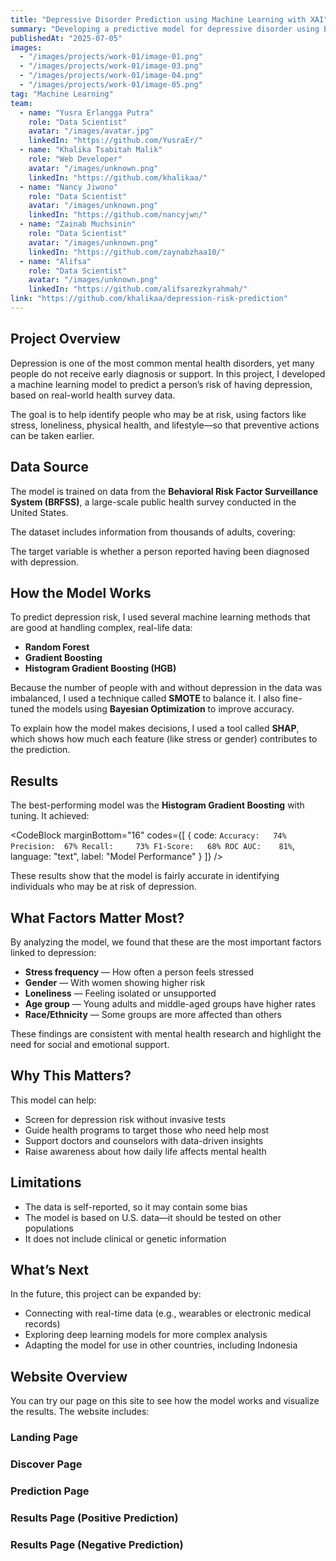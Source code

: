 ---
title: "Depressive Disorder Prediction using Machine Learning with XAI"
summary: "Developing a predictive model for depressive disorder using BRFSS data, ensemble classifiers, SMOTE, and SHAP analysis."
publishedAt: "2025-07-05"
images:
  - "/images/projects/work-01/image-01.png"
  - "/images/projects/work-01/image-03.png"
  - "/images/projects/work-01/image-04.png"
  - "/images/projects/work-01/image-05.png"
tag: "Machine Learning"
team:
  - name: "Yusra Erlangga Putra"
    role: "Data Scientist"
    avatar: "/images/avatar.jpg"
    linkedIn: "https://github.com/YusraEr/"
  - name: "Khalika Tsabitah Malik"
    role: "Web Developer"
    avatar: "/images/unknown.png"
    linkedIn: "https://github.com/khalikaa/"
  - name: "Nancy Jiwono"
    role: "Data Scientist"
    avatar: "/images/unknown.png"
    linkedIn: "https://github.com/nancyjwn/"
  - name: "Zainab Muchsinin"
    role: "Data Scientist"
    avatar: "/images/unknown.png"
    linkedIn: "https://github.com/zaynabzhaa10/"
  - name: "Alifsa"
    role: "Data Scientist"
    avatar: "/images/unknown.png"
    linkedIn: "https://github.com/alifsarezkyrahmah/"
link: "https://github.com/khalikaa/depression-risk-prediction"
---


## Project Overview

Depression is one of the most common mental health disorders, yet many people do not receive early diagnosis or support. In this project, I developed a machine learning model to predict a person’s risk of having depression, based on real-world health survey data.

The goal is to help identify people who may be at risk, using factors like stress, loneliness, physical health, and lifestyle—so that preventive actions can be taken earlier.

## Data Source

The model is trained on data from the **Behavioral Risk Factor Surveillance System (BRFSS)**, a large-scale public health survey conducted in the United States.

The dataset includes information from thousands of adults, covering:

<Table 
  data={{
    headers: [
      { content: "Category", key: "category", sortable: true },
      { content: "Examples", key: "examples" }
    ],
    rows: [
      ["Demographics", "Age, Gender, Race, Education, Income"],
      ["Health", "Diabetes, Asthma, Arthritis, BMI"],
      ["Lifestyle", "Physical activity, Smoking, Alcohol use"],
      ["Social factors", "Stress, Loneliness, Emotional support, Life satisfaction"]
    ]
  }}
/>
The target variable is whether a person reported having been diagnosed with depression.

## How the Model Works

To predict depression risk, I used several machine learning methods that are good at handling complex, real-life data:

- **Random Forest**
- **Gradient Boosting**
- **Histogram Gradient Boosting (HGB)**

Because the number of people with and without depression in the data was imbalanced, I used a technique called **SMOTE** to balance it. I also fine-tuned the models using **Bayesian Optimization** to improve accuracy.

To explain how the model makes decisions, I used a tool called **SHAP**, which shows how much each feature (like stress or gender) contributes to the prediction.

## Results

The best-performing model was the **Histogram Gradient Boosting** with tuning. It achieved:

<CodeBlock
    marginBottom="16"
    codes={[
  {
    code:
`Accuracy:   74%
Precision:  67%
Recall:     73%
F1-Score:   68%
ROC AUC:    81%`,
    language: "text",
    label: "Model Performance"
  }
]} />

These results show that the model is fairly accurate in identifying individuals who may be at risk of depression.

## What Factors Matter Most?

By analyzing the model, we found that these are the most important factors linked to depression:

- **Stress frequency** — How often a person feels stressed  
- **Gender** — With women showing higher risk  
- **Loneliness** — Feeling isolated or unsupported  
- **Age group** — Young adults and middle-aged groups have higher rates  
- **Race/Ethnicity** — Some groups are more affected than others  

These findings are consistent with mental health research and highlight the need for social and emotional support.

## Why This Matters?

This model can help:

- Screen for depression risk without invasive tests  
- Guide health programs to target those who need help most  
- Support doctors and counselors with data-driven insights  
- Raise awareness about how daily life affects mental health  

## Limitations

- The data is self-reported, so it may contain some bias  
- The model is based on U.S. data—it should be tested on other populations  
- It does not include clinical or genetic information  

## What’s Next

In the future, this project can be expanded by:

- Connecting with real-time data (e.g., wearables or electronic medical records)  
- Exploring deep learning models for more complex analysis  
- Adapting the model for use in other countries, including Indonesia  


## Website Overview

You can try our page
<SmartLink href="https://github.com/khalikaa/depression-risk-prediction">on this site</SmartLink>
to see how the model works and visualize the results. The website includes:

### Landing Page

<Media
  src="/images/projects/work-01/image-01.png"
  sizes="640px"
  alt="Example image"
  aspectRatio="3/4"
  radius="l"
/>

### Discover Page

<Media
  src="/images/projects/work-01/image-02.png"
  sizes="640px"
  alt="Example image"
  aspectRatio="3/4"
  radius="l"
/>

### Prediction Page

<Media
  src="/images/projects/work-01/image-03.png"
  sizes="640px"
  alt="Example image"
  aspectRatio="9/16"
  radius="l"
/>

### Results Page (Positive Prediction)

<Media
  src="/images/projects/work-01/image-04.png"
  sizes="640px"
  alt="Example image"
  aspectRatio="4/3"
  radius="l"
/>

### Results Page (Negative Prediction)

<Media
  src="/images/projects/work-01/image-05.png"
  sizes="640px"
  alt="Example image"
  aspectRatio="4/3"
  radius="l"
/>
